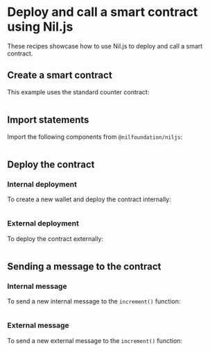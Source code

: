 # Deploy and call a smart contract using Nil.js

These recipes showcase how to use Nil.js to deploy and call a smart contract.

## Create a smart contract

This example uses the standard counter contract:

```solidity showLineNumbers file=../../../tests/Counter.sol start=startContract end=endContract
```

## Import statements

Import the following components from `@nilfoundation/niljs`:

```ts showLineNumbers file=../../../tests/cookbook-deploy-smart-contract.test.mts start=startImportStatements end=endImportStatements
```

## Deploy the contract

### Internal deployment

To create a new wallet and deploy the contract internally:

```ts showLineNumbers file=../../../tests/cookbook-deploy-smart-contract.test.mts start=startInternalDeployment end=endInternalDeployment
```

### External deployment

To deploy the contract externally:

```ts showLineNumbers file=../../../tests/cookbook-deploy-smart-contract.test.mts start=startExternalDeployment end=endExternalDeployment
```

## Sending a message to the contract

### Internal message

To send a new internal message to the `increment()` function:

```ts showLineNumbers file=../../../tests/cookbook-deploy-smart-contract.test.mts start=startInternalMessage end=endInternalMessage
```

### External message

To send a new external message to the `increment()` function:

```ts showLineNumbers file=../../../tests/cookbook-deploy-smart-contract.test.mts  start=startExternalMessage end=endExternalMessage
```
